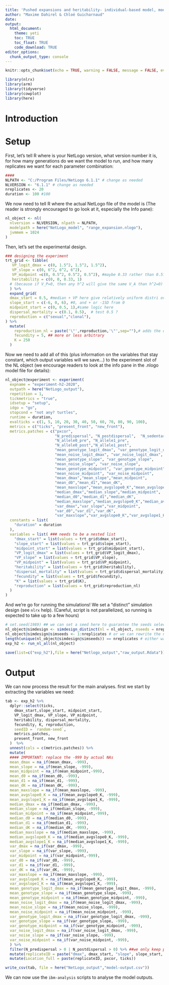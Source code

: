 ```yaml
---
title: 'Pushed expansions and heritability- individual-based model, model creation'
author: "Maxime Dahirel & Chloé Guicharnaud"
date:
output:
  html_document:
    theme: yeti
    toc: TRUE
    toc_float: TRUE
    code_download: TRUE
editor_options:
  chunk_output_type: console
---
```


```r
knitr::opts_chunk$set(echo = TRUE, warning = FALSE, message = FALSE, eval = FALSE)
```

```r
library(nlrx)
library(arm)
library(tidyverse)
library(cowplot)
library(here)
```

# Introduction

<!--to detail-->

# Setup

First, let's tell R where is your NetLogo version, what version number it is, for how many generations do we want the model to run, and how many replicates we want for each parameter combination:

```r
####
NLPATH <- "C:/Program Files/NetLogo 6.1.1" # change as needed
NLVERSION <- "6.1.1" # change as needed
nreplicates <- 20
duration <- 100 #100
```

We now need to tell R where the actual NetLogo file of the model is (The reader is strongly encouraged to go look at it, especially the Info pane):

```r
nl_object <- nl(
  nlversion = NLVERSION, nlpath = NLPATH,
  modelpath = here("NetLogo_model", "range_expansion.nlogo"),
  jvmmem = 1024
)
```


Then, let's set the experimental design. <!--to detail-->

```r
### designing the experiment
trt_grid <- tibble(
   VP_logit_dmax = c(0, 1.5^2, 1.5^2, 1.5^2),
   VP_slope = c(0, 6^2, 6^2, 6^2),
   VP_midpoint =c(0, 0.5^2, 0.5^2, 0.5^2), #maybe 0.33 rather than 0.5? adjust medians below if so
   heritability = c(0, 0, 0.33, 1)
  # (because if V_P=0, then any h^2 will give the same V_A than h^2=0)
  ) %>% 
  expand_grid(
  dmax_start = 0.5, #median + VP here give relatively uniform distri over ]0-1[
  slope_start = c(-6, 0, 6), #0, and + or -1SD from 0
  midpoint_start = c(0, 0.5, 1),#same logic here
  dispersal_mortality = c(0.1, 0.5),  # test 0.5 ?
  reproduction = c("sexual","clonal"),   
) %>%
  mutate(
    reproduction_nl = paste('\"',reproduction,'\"',sep=""),# adds the quote and escape needed to export the string to Netlogo
    fecundity = 5, ## more or less arbitrary
    K = 250
  )
```


Now we need to add all of this (plus information on the variables that stay constant, which output variables will we save...) to the experiment slot of the NL object (we encourage readers to look at the info pane in the .nlogo model file for details):

```r

nl_object@experiment <- experiment(
  expname = "experiment-h2-2020",
  outpath = here("NetLogo_output"),
  repetition = 1,
  tickmetrics = "true",
  idsetup = "setup",
  idgo = "go",
  stopcond = "not any? turtles",
  runtime = duration,
  evalticks = c(1, 5, 10, 20, 30, 40, 50, 60, 70, 80, 90, 100),
  metrics = c("ticks", "present_front", "new_front"),
  metrics.patches = c("pxcor", 
                      "N_predispersal", "N_postdispersal",  "N_sedentary", "N_disp_dead",
                      "N_allele0_pre", "N_allele1_pre",
                      "N_allele0_post","N_allele1_post",
                      "mean_genotype_logit_dmax", "var_genotype_logit_dmax",
                      "mean_noise_logit_dmax", "var_noise_logit_dmax",  
                      "mean_genotype_slope", "var_genotype_slope",
                      "mean_noise_slope", "var_noise_slope",
                      "mean_genotype_midpoint", "var_genotype_midpoint",
                      "mean_noise_midpoint", "var_noise_midpoint",
                      "mean_dmax","mean_slope","mean_midpoint",
                      "mean_d0","mean_d1","mean_dK",
                      "mean_maxslope","mean_avgslope0_K","mean_avgslope1_K",
                      "median_dmax","median_slope","median_midpoint",
                      "median_d0","median_d1","median_dK",
                      "median_maxslope","median_avgslope0_K","median_avgslope1_K",
                      "var_dmax","var_slope","var_midpoint",
                      "var_d0","var_d1","var_dK",
                      "var_maxslope","var_avgslope0_K","var_avgslope1_K"),
  constants = list(
    "duration" = duration
  ),
  variables = list( ### needs to be a nested list
    "dmax_start" = list(values = trt_grid$dmax_start),
    "slope_start" = list(values = trt_grid$slope_start),
    "midpoint_start" = list(values = trt_grid$midpoint_start),
    "VP_logit_dmax" = list(values = trt_grid$VP_logit_dmax),
    "VP_slope" = list(values = trt_grid$VP_slope),
    "VP_midpoint" = list(values = trt_grid$VP_midpoint),
    "heritability" = list(values = trt_grid$heritability),
    "dispersal_mortality" = list(values = trt_grid$dispersal_mortality),
    "fecundity" = list(values = trt_grid$fecundity),
    "K" = list(values = trt_grid$K),
    "reproduction" = list(values = trt_grid$reproduction_nl)
  )
)
```


And we're go for running the simulations! We set a "distinct" simulation design (see `nlrx` help).
(Careful, script is not parallelized, so running <!--the final version--> is expected to take up to a few hours)

```r

# set.seed(1989) ## we can set a seed here to guarantee the seeds selected below are the same everytime
nl_object@simdesign <- simdesign_distinct(nl = nl_object, nseeds = nreplicates)
nl_object@simdesign@simseeds <- 1:nreplicates # or we can rewrite the nseeds here (to guarantee they are all different)
length(unique(nl_object@simdesign@simseeds)) == nreplicates # either way, check that all generated seeds are different
exp_h2 <- run_nl_all(nl_object)

save(list=c("exp_h2"),file = here("Netlogo_output","raw_output.Rdata"))
```

# Output

We can now process the result for the main analyses. first we start by extracting the variables we need:

```r
tab <- exp_h2 %>%
  dplyr::select(ticks,
    dmax_start,slope_start, midpoint_start,
    VP_logit_dmax, VP_slope, VP_midpoint,
    heritability, dispersal_mortality,
    fecundity, K, reproduction,
    seedID = `random-seed`,
    metrics.patches,
    present_front, new_front
  )  %>%
  unnest(cols = c(metrics.patches)) %>%
  mutate( 
  #### IMPORTANT: replace the -999 by actual NAs
  mean_dmax = na_if(mean_dmax, -999),
  mean_slope = na_if(mean_slope, -999),
  mean_midpoint = na_if(mean_midpoint,-999),
  mean_d0 = na_if(mean_d0, -999),
  mean_d1 = na_if(mean_d1, -999),
  mean_dK = na_if(mean_dK, -999),
  mean_maxslope = na_if(mean_maxslope, -999),
  mean_avgslope0_K = na_if(mean_avgslope0_K, -999),
  mean_avgslope1_K = na_if(mean_avgslope1_K, -999),
  median_dmax = na_if(median_dmax, -999),
  median_slope = na_if(median_slope, -999),
  median_midpoint = na_if(mean_midpoint,-999),
  median_d0 = na_if(median_d0, -999),
  median_d1 = na_if(median_d1, -999),
  median_dK = na_if(median_dK, -999),
  median_maxslope = na_if(median_maxslope, -999),
  median_avgslope0_K = na_if(median_avgslope0_K, -999),
  median_avgslope1_K = na_if(median_avgslope1_K, -999),
  var_dmax = na_if(var_dmax, -999),
  var_slope = na_if(var_slope, -999),
  var_midpoint = na_if(var_midpoint,-999),
  var_d0 = na_if(var_d0, -999),
  var_d1 = na_if(var_d1, -999),
  var_dK = na_if(var_dK, -999),
  var_maxslope = na_if(mean_maxslope, -999),
  var_avgslope0_K = na_if(mean_avgslope0_K, -999),
  var_avgslope1_K = na_if(mean_avgslope1_K, -999),
  mean_genotype_logit_dmax = na_if(mean_genotype_logit_dmax, -999),
  mean_genotype_slope = na_if(mean_genotype_slope, -999),
  mean_genotype_midpoint = na_if(mean_genotype_midpoint, -999),
  mean_noise_logit_dmax = na_if(mean_noise_logit_dmax, -999),
  mean_noise_slope = na_if(mean_noise_slope, -999),
  mean_noise_midpoint = na_if(mean_noise_midpoint, -999),
  var_genotype_logit_dmax = na_if(var_genotype_logit_dmax, -999),
  var_genotype_slope = na_if(var_genotype_slope, -999),
  var_genotype_midpoint = na_if(var_genotype_midpoint, -999),
  var_noise_logit_dmax = na_if(var_noise_logit_dmax, -999),
  var_noise_slope = na_if(var_noise_slope, -999),
  var_noise_midpoint = na_if(var_noise_midpoint, -999),
  ) %>% 
  filter(N_predispersal > 0 | N_postdispersal > 0) %>% ##we only keep populated patches
  mutate(replicateID = paste("dmax", dmax_start, "slope", slope_start, "midpoint", midpoint_start, "VP", (VP_logit_dmax > 0),"mortality", (dispersal_mortality >0), "h2", heritability, reproduction, seedID, sep = "_")) %>%
  mutate(Location_full = paste(replicateID, pxcor, ticks))
```


```r
write_csv(tab, file = here("NetLogo_output","model-output.csv"))
```

We can now use the `ibm-analysis` scripts to analyse the model outputs.
